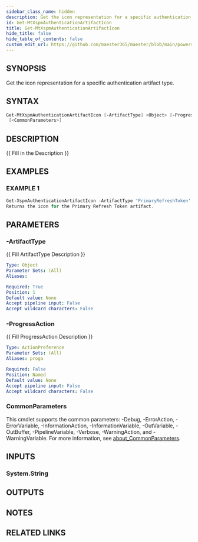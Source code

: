 ```yaml
---
sidebar_class_name: hidden
description: Get the icon representation for a specific authentication artifact type.
id: Get-MtXspmAuthenticationArtifactIcon
title: Get-MtXspmAuthenticationArtifactIcon
hide_title: false
hide_table_of_contents: false
custom_edit_url: https://github.com/maester365/maester/blob/main/powershell/public/Get-MtXspmAuthenticationArtifactIcon.ps1
---
```


## SYNOPSIS

Get the icon representation for a specific authentication artifact type.

## SYNTAX

```powershell
Get-MtXspmAuthenticationArtifactIcon [-ArtifactType] <Object> [-ProgressAction <ActionPreference>]
 [<CommonParameters>]
```

## DESCRIPTION

\{\{ Fill in the Description \}\}

## EXAMPLES

### EXAMPLE 1

```powershell
Get-XspmAuthenticationArtifactIcon -ArtifactType 'PrimaryRefreshToken'
Returns the icon for the Primary Refresh Token artifact.
```

## PARAMETERS

### -ArtifactType

\{\{ Fill ArtifactType Description \}\}

```yaml
Type: Object
Parameter Sets: (All)
Aliases:

Required: True
Position: 1
Default value: None
Accept pipeline input: False
Accept wildcard characters: False
```

### -ProgressAction

\{\{ Fill ProgressAction Description \}\}

```yaml
Type: ActionPreference
Parameter Sets: (All)
Aliases: proga

Required: False
Position: Named
Default value: None
Accept pipeline input: False
Accept wildcard characters: False
```

### CommonParameters

This cmdlet supports the common parameters: -Debug, -ErrorAction, -ErrorVariable, -InformationAction, -InformationVariable, -OutVariable, -OutBuffer, -PipelineVariable, -Verbose, -WarningAction, and -WarningVariable. For more information, see [about_CommonParameters](http://go.microsoft.com/fwlink/?LinkID=113216).

## INPUTS

### System.String

## OUTPUTS

## NOTES

## RELATED LINKS
